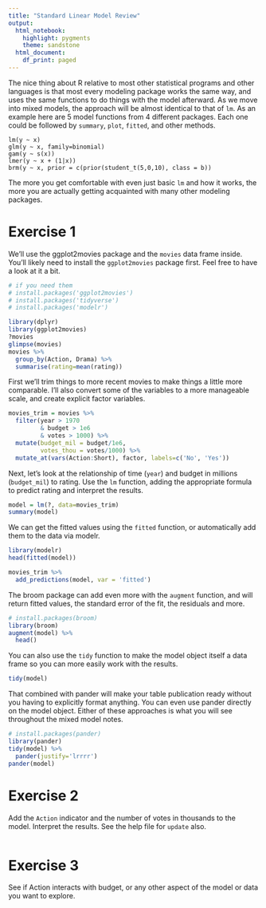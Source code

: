 ```yaml
---
title: "Standard Linear Model Review"
output:
  html_notebook:
    highlight: pygments
    theme: sandstone
  html_document:
    df_print: paged
---
```



The nice thing about R relative to most other statistical programs and other languages is that most every modeling package works the same way, and uses the same functions to do things with the model afterward.  As we move into mixed models, the approach will be almost identical to that of `lm`. As an example here are 5 model functions from 4 different packages. Each one could be followed by `summary`, `plot`, `fitted`, and other methods.

```
lm(y ~ x)
glm(y ~ x, family=binomial)
gam(y ~ s(x))
lmer(y ~ x + (1|x))
brm(y ~ x, prior = c(prior(student_t(5,0,10), class = b))
```

The more you get comfortable with even just basic `lm` and how it works, the more you are actually getting acquainted with many other modeling packages.


# Exercise 1

We'll use the ggplot2movies package and the `movies` data frame inside.  You'll likely need to install the `ggplot2movies` package first. Feel free to have a look at it a bit.

```r
# if you need them
# install.packages('ggplot2movies')
# install.packages('tidyverse')
# install.packages('modelr')

library(dplyr)
library(ggplot2movies)  
?movies
glimpse(movies)
movies %>% 
  group_by(Action, Drama) %>% 
  summarise(rating=mean(rating))
```


First we'll trim things to more recent movies to make things a little more comparable. I'll also convert some of the variables to a more manageable scale, and create explicit factor variables.

```r
movies_trim = movies %>% 
  filter(year > 1970  
         & budget > 1e6 
         & votes > 1000) %>% 
  mutate(budget_mil = budget/1e6,
         votes_thou = votes/1000) %>% 
  mutate_at(vars(Action:Short), factor, labels=c('No', 'Yes'))
```

Next, let's look at the relationship of time (`year`) and budget in millions (`budget_mil`) to rating. Use the `lm` function, adding the appropriate formula to predict rating and interpret the results.

```r
model = lm(?, data=movies_trim)
summary(model)
```

We can get the fitted values using the `fitted` function, or automatically add them to the data via modelr.

```r
library(modelr)
head(fitted(model))

movies_trim %>% 
  add_predictions(model, var = 'fitted')
```

The broom package can add even more with the `augment` function, and will return fitted values, the standard error of the fit, the residuals and more.

```r
# install.packages(broom)
library(broom)
augment(model) %>% 
  head()
```

You can also use the `tidy` function to make the model object itself a data frame so you can more easily work with the results.

```r
tidy(model)
```


That combined with pander will make your table publication ready without you having to explicitly format anything.  You can even use pander directly on the model object. Either of these approaches is what you will see throughout the mixed model notes.

```r
# install.packages(pander)
library(pander)
tidy(model) %>% 
  pander(justify='lrrrr')
pander(model)
```





# Exercise 2

Add the `Action` indicator and the number of votes in thousands to the model.  Interpret the results.  See the help file for `update` also.

```r
```


# Exercise 3

See if Action interacts with budget, or any other aspect of the model or data you want to explore.

```r
```
  
  
  